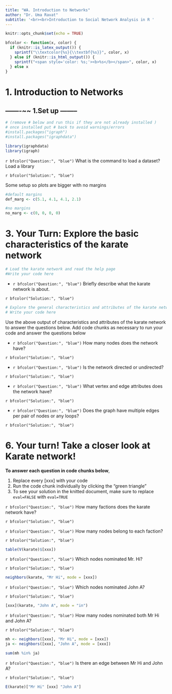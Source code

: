 ```yaml
---
title: "WA. Introduction to Networks"
author: "Dr. Uma Ravat"
subtitle: '<br><br>Introduction to Social Network Analysis in R '
---
```


```r
knitr::opts_chunk$set(echo = TRUE)
```

```r
bfcolor <- function(x, color) {
  if (knitr::is_latex_output()) {
    sprintf("\\textcolor{%s}{\\textbf{%s}}", color, x)
  } else if (knitr::is_html_output()) {
    sprintf("<span style='color: %s;'><b>%s</b></span>", color, x)
  } else x
}
```


# 1. Introduction to Networks

## -------~~ 1.Set up --------

```r
# (remove # below and run this if they are not already installed )
# once installed put # back to avoid warnings/errors
#install.packages("igraph")
#install.packages("igraphdata")

library(igraphdata)
library(igraph)

```

`r bfcolor("Question:", "blue")` What is the command to load a dataset? Load a library

`r bfcolor("Solution:", "blue")` 


Some setup so plots are bigger with no margins

``` r

#default margins
def_marg <- c(5.1, 4.1, 4.1, 2.1)

#no margins
no_marg <- c(0, 0, 0, 0)

```


# 3. Your Turn: Explore the basic characteristics of the karate network


```r
# Load the karate network and read the help page
#Write your code here

```

- `r bfcolor("Question:", "blue")` Briefly describe what the karate network is about. 


`r bfcolor("Solution:", "blue")` 





```r
# Explore the general characteristics and attributes of the karate network 
# Write your code here
```

Use the above output of characteristics and attributes of the karate network to answer the questions below. Add code chunks as necessary to run your code and answer the questions below

- `r bfcolor("Question:", "blue")` How many nodes does the network have?

`r bfcolor("Solution:", "blue")` 


- `r bfcolor("Question:", "blue")` Is the network directed or undirected?


`r bfcolor("Solution:", "blue")` 


- `r bfcolor("Question:", "blue")` What vertex and edge attributes does the network have?

`r bfcolor("Solution:", "blue")` 

+ `r bfcolor("Question:", "blue")` Does the graph have multiple edges per pair of nodes or any loops?

`r bfcolor("Solution:", "blue")` 



# 6. Your turn! Take a closer look at Karate network!

**To answer each question in code chunks below**,

1. Replace every [xxx] with your code
2. Run the code chunk individually by clicking the "green triangle"
3. To see your solution in the knitted document, make sure to replace `eval=FALSE` with `eval=TRUE`

`r bfcolor("Question:", "blue")` How many factions does the karate network have? 

`r bfcolor("Solution:", "blue")` 


`r bfcolor("Question:", "blue")` How many nodes belong to each faction?

`r bfcolor("Solution:", "blue")` 

```r
table(V(karate)$[xxx])
```

`r bfcolor("Question:", "blue")` Which nodes nominated Mr. Hi?

`r bfcolor("Solution:", "blue")` 

```r

neighbors(karate, "Mr Hi", mode = [xxx])

```

`r bfcolor("Question:", "blue")` Which nodes nominated John A?

`r bfcolor("Solution:", "blue")` 

```r
[xxx](karate, "John A", mode = "in")
```

`r bfcolor("Question:", "blue")` How many nodes nominated both Mr Hi and John A?


`r bfcolor("Solution:", "blue")` 

```r

mh <- neighbors([xxx], "Mr Hi", mode = [xxx])
ja <- neighbors([xxx], "John A", mode = [xxx])

sum(mh %in% ja)

```

`r bfcolor("Question:", "blue")` Is there an edge between Mr Hi and John A?

`r bfcolor("Solution:", "blue")` 

```r
E(karate)["Mr Hi" [xxx] "John A"]
```

